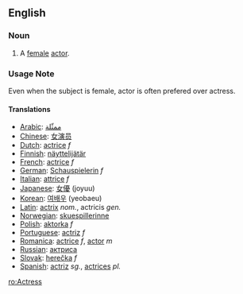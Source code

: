 ==English==
=== Noun ===
#A [[female]] [[actor]].

===Usage Note===
Even when the subject is female, actor is often prefered over actress.

==== Translations ====
*[[Arabic]]: [[ممثّلة]]
*[[Chinese]]: [[女演员]]
*[[Dutch]]: [[actrice]] ''f''
* [[Finnish]]: [[näyttelijätär]]
*[[French]]: [[actrice]] ''f''
*[[German]]: [[Schauspielerin]] ''f''
*[[Italian]]: [[attrice]] ''f''
*[[Japanese]]: [[女優]] (joyuu)
*[[Korean]]: [[여배우]] (yeobaeu)
*[[Latin]]: [[actrix]] ''nom.'', actricis ''gen.''
*[[Norwegian]]: [[skuespillerinne]]
*[[Polish]]: [[aktorka]] ''f''
*[[Portuguese]]: [[actriz]] ''f''
*[[Romanica]]: [[actrice]] ''f'', [[actor]] ''m''
*[[Russian]]: [[актриса]]
*[[Slovak]]: [[herečka]] ''f''
*[[Spanish]]: [[actriz]] ''sg.'', [[actrices]] ''pl.''

[[ro:Actress]]